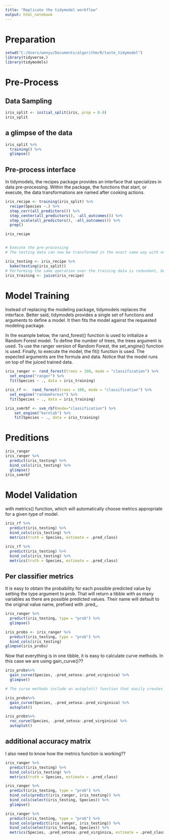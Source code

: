 ```yaml
---
title: "Replicate the tidymodel workflow"
output: html_notebook
---
```


# Preparation

```r
setwd("C:/Users/wenyu/Documents/algorithm/R/taste_tidymodel")
library(tidyverse,)
library(tidymodels)
```
# Pre-Process

## Data Sampling
```r
iris_split <- initial_split(iris, prop = 0.6)
iris_split
```

## a glimpse of the data
```r
iris_split %>%
  training() %>%
  glimpse()
```

## Pre-process interface

In tidymodels, the recipes package provides an interface that specializes in data pre-processing. Within the package, the functions that start, or execute, the data transformations are named after cooking actions.
```r
iris_recipe <- training(iris_split) %>%
  recipe(Species ~.) %>%
  step_corr(all_predictors()) %>%
  step_center(all_predictors(), -all_outcomes()) %>%
  step_scale(all_predictors(), -all_outcomes()) %>%
  prep()

iris_recipe 


# Execute the pre-processing
# The testing data can now be transformed in the exact same way with one function bake()

iris_testing <- iris_recipe %>%
  bake(testing(iris_split)) 
# Performing the same operation over the training data is redundant, because that data has already been prepped. To load the prepared training data into a variable, we use juice(). It will extract the data from the iris_recipe object.
iris_training <- juice(iris_recipe)
```


# Model Training
Instead of replacing the modeling package, tidymodels replaces the interface. Better said, tidymodels provides a single set of functions and arguments to define a model. It then fits the model against the requested modeling package.

In the example below, the rand_forest() function is used to initialize a Random Forest model. To define the number of trees, the trees argument is used. To use the ranger version of Random Forest, the set_engine() function is used. Finally, to execute the model, the fit() function is used. The expected arguments are the formula and data. Notice that the model runs on top of the juiced trained data.

```r
iris_ranger <- rand_forest(trees = 100, mode = "classification") %>%
  set_engine("ranger") %>%
  fit(Species ~ ., data = iris_training)

iris_rf <-  rand_forest(trees = 100, mode = "classification") %>%
  set_engine("randomForest") %>%
  fit(Species ~ ., data = iris_training)

iris_svmrbf <- svm_rbf(mode="classification") %>% 
    set_engine("kernlab") %>%
    fit(Species ~ ., data = iris_training)
```

# Preditions

```r
iris_ranger
iris_ranger %>%
  predict(iris_testing) %>%
  bind_cols(iris_testing) %>%
  glimpse()
iris_svmrbf


```

# Model Validation


with metrics() function, which will automatically choose metrics appropriate for a given type of model.
```r
iris_rf %>%
  predict(iris_testing) %>%
  bind_cols(iris_testing) %>%
  metrics(truth = Species, estimate = .pred_class)

iris_rf %>%
  predict(iris_testing) %>%
  bind_cols(iris_testing) %>%
  metrics(truth = Species, estimate = .pred_class)


```

## Per classifier metrics
It is easy to obtain the probability for each possible predicted value by setting the type argument to prob. 
That will return a tibble with as many variables as there are possible predicted values. Their name will default to the original value name, prefixed with .pred_.


```r
iris_ranger %>%
  predict(iris_testing, type = "prob") %>%
  glimpse()

iris_probs <- iris_ranger %>%
  predict(iris_testing, type = "prob") %>%
  bind_cols(iris_testing)
glimpse(iris_probs)

```

Now that everything is in one tibble, it is easy to calculate curve methods.
In this case we are using gain_curve()??
```r
iris_probs%>%
  gain_curve(Species, .pred_setosa:.pred_virginica) %>%
  glimpse()

# The curve methods include an autoplot() function that easily creates a ggplot2 visualization. 

iris_probs%>%
  gain_curve(Species, .pred_setosa:.pred_virginica) %>%
  autoplot()
```



```r
iris_probs%>%
  roc_curve(Species, .pred_setosa:.pred_virginica) %>%
  autoplot()
```

## additional accuracy matrix
I also need to know how the metrics function is working??
```r

iris_ranger %>%
  predict(iris_testing) %>%
  bind_cols(iris_testing) %>%
  metrics(truth = Species, estimate = .pred_class)

iris_ranger %>% 
  predict(iris_testing, type = "prob") %>%
  bind_cols(predict(iris_ranger, iris_testing)) %>%
  bind_cols(select(iris_testing, Species)) %>%
  glimpse()

iris_ranger %>% 
  predict(iris_testing, type = "prob") %>%
  bind_cols(predict(iris_ranger, iris_testing)) %>%
  bind_cols(select(iris_testing, Species)) %>%
  metrics(Species, .pred_setosa:.pred_virginica, estimate = .pred_class)
```

